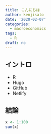```yaml
---
title: こんにちは
author: kenjisato
date: '2020-02-07'
categories:
  - macroeconomics
tags:
  - R
draft: no
---
```


## イントロ

- R
- Hugo
- GitHub
- Netlify

## 結論

```r
x <- 1:100
sum(x)
```


